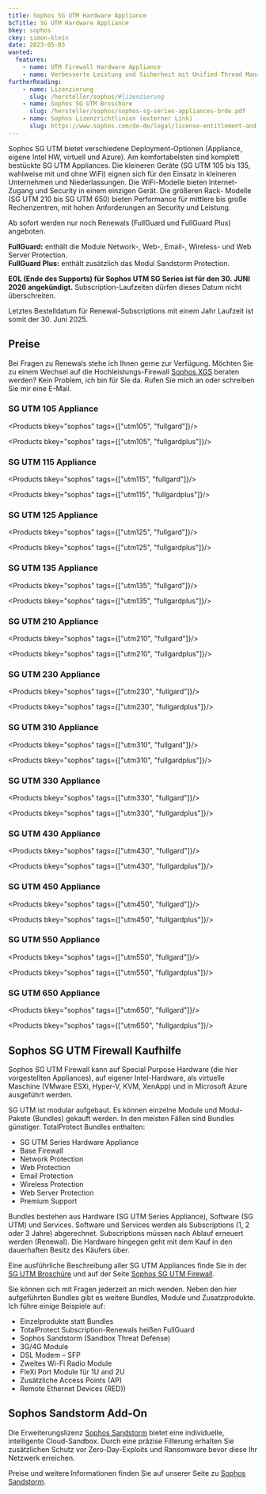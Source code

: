 ```yaml
---
title: Sophos SG UTM Hardware Appliance
bcTitle: SG UTM Hardware Appliance
bkey: sophos
ckey: simon-klein
date: 2023-05-03
wanted:
  features:
    - name: UTM Firewall Hardware Appliance
    - name: Verbesserte Leistung und Sicherheit mit Unified Thread Management (UTM)
furtherReading:
    - name: Lizenzierung
      slug: /hersteller/sophos/#lizenzierung
    - name: Sophos SG UTM Broschüre
      slug: /hersteller/sophos/sophos-sg-series-appliances-brde.pdf
    - name: Sophos Lizenzrichtlinien (externer Link)
      slug: https://www.sophos.com/de-de/legal/license-entitlement-and-usage-policy
---
```



<Intro>

  Sophos SG UTM bietet verschiedene Deployment-Optionen (Appliance, eigene Intel HW, virtuell und Azure). Am komfortabelsten sind komplett bestückte SG UTM Appliances. Die kleineren Geräte (SG UTM 105 bis 135, wahlweise mit und ohne WiFi) eignen sich für den Einsatz in kleineren Unternehmen und Niederlassungen. Die WiFi-Modelle bieten Internet-Zugang und Security in einem einzigen Gerät. Die größeren Rack- Modelle (SG UTM 210 bis SG UTM 650) bieten Performance für mittlere bis große Rechenzentren, mit hohen Anforderungen an Security und Leistung.


</Intro>

<TOC />

<Info>

Ab sofort werden nur noch Renewals (FullGuard und FullGuard Plus) angeboten.

**FullGuard:** enthält die Module Network-, Web-, Email-, Wireless- und Web Server Protection. <br />
**FullGuard Plus:** enthält zusätzlich das Modul Sandstorm Protection.

**EOL (Ende des Supports) für Sophos UTM SG Series ist für den 30. JUNI 2026 angekündigt.**
Subscription-Laufzeiten dürfen dieses Datum nicht überschreiten.

Letztes Bestelldatum für Renewal-Subscriptions mit einem Jahr Laufzeit ist somit der 30. Juni 2025.

</Info>


## Preise

<GetInTouch variant="info">

Bei Fragen zu Renewals stehe ich Ihnen gerne zur Verfügung.
Möchten Sie zu einem Wechsel auf die Hochleistungs-Firewall [Sophos XGS](/hersteller/sophos/xgs-firewall-hardware-appliances/) beraten werden? Kein Problem, ich bin für Sie da.
Rufen Sie mich an oder schreiben Sie mir eine E-Mail.

</GetInTouch>

### SG UTM 105 Appliance


<Products bkey="sophos" tags={["utm105", "fullgard"]}/>

<Products bkey="sophos" tags={["utm105", "fullgardplus"]}/>


### SG UTM 115 Appliance


<Products bkey="sophos" tags={["utm115", "fullgard"]}/>

<Products bkey="sophos" tags={["utm115", "fullgardplus"]}/>


### SG UTM 125 Appliance


<Products bkey="sophos" tags={["utm125", "fullgard"]}/>

<Products bkey="sophos" tags={["utm125", "fullgardplus"]}/>


### SG UTM 135 Appliance


<Products bkey="sophos" tags={["utm135", "fullgard"]}/>

<Products bkey="sophos" tags={["utm135", "fullgardplus"]}/>


### SG UTM 210 Appliance


<Products bkey="sophos" tags={["utm210", "fullgard"]}/>

<Products bkey="sophos" tags={["utm210", "fullgardplus"]}/>



### SG UTM 230 Appliance


<Products bkey="sophos" tags={["utm230", "fullgard"]}/>

<Products bkey="sophos" tags={["utm230", "fullgardplus"]}/>



### SG UTM 310 Appliance


<Products bkey="sophos" tags={["utm310", "fullgard"]}/>

<Products bkey="sophos" tags={["utm310", "fullgardplus"]}/>



### SG UTM 330 Appliance


<Products bkey="sophos" tags={["utm330", "fullgard"]}/>

<Products bkey="sophos" tags={["utm330", "fullgardplus"]}/>



### SG UTM 430 Appliance


<Products bkey="sophos" tags={["utm430", "fullgard"]}/>

<Products bkey="sophos" tags={["utm430", "fullgardplus"]}/>



### SG UTM 450 Appliance


<Products bkey="sophos" tags={["utm450", "fullgard"]}/>

<Products bkey="sophos" tags={["utm450", "fullgardplus"]}/>


### SG UTM 550 Appliance


<Products bkey="sophos" tags={["utm550", "fullgard"]}/>

<Products bkey="sophos" tags={["utm550", "fullgardplus"]}/>



### SG UTM 650 Appliance


<Products bkey="sophos" tags={["utm650", "fullgard"]}/>

<Products bkey="sophos" tags={["utm650", "fullgardplus"]}/>




## Sophos SG UTM Firewall Kaufhilfe

 Sophos SG UTM Firewall kann auf Special Purpose Hardware (die hier vorgestellten Appliances), auf eigener Intel-Hardware, als virtuelle Maschine (VMware ESXi, Hyper-V, KVM, XenApp) und in Microsoft Azure ausgeführt werden.

<ArrowList>

 SG UTM ist modular aufgebaut. Es können einzelne Module und Modul-Pakete (Bundles) gekauft werden. In den meisten Fällen sind Bundles günstiger. TotalProtect Bundles enthalten:

 - SG UTM Series Hardware Appliance
 - Base Firewall
 - Network Protection
 - Web Protection
 - Email Protection
 - Wireless Protection
 - Web Server Protection
 - Premium Support

</ArrowList>


 Bundles bestehen aus Hardware (SG UTM Series Appliance), Software (SG UTM) und Services. Software und Services werden als Subscriptions (1, 2 oder 3 Jahre) abgerechnet. Subscriptions müssen nach Ablauf erneuert werden (Renewal). Die Hardware hingegen geht mit dem Kauf in den dauerhaften Besitz des Käufers über.

 Eine ausführliche Beschreibung aller SG UTM Appliances finde Sie in der [SG UTM Broschüre](/hersteller/sophos/sophos-sg-series-appliances-brde.pdf) und auf der Seite [Sophos SG UTM Firewall](https://www.sophos.com/en-us/products/unified-threat-management).


<Info>

 Sie können sich mit Fragen jederzeit an mich wenden. Neben den hier aufgeführten Bundles gibt es weitere Bundles, Module und Zusatzprodukte. Ich führe einige Beispiele auf:

 - Einzelprodukte statt Bundles
 - TotalProtect Subscription-Renewals heißen FullGuard
 - Sophos Sandstorm (Sandbox Threat Defense)
 - 3G/4G Module
 - DSL Modem – SFP
 - Zweites Wi-Fi Radio Module
 - FleXi Port Module für 1U and 2U
 - Zusätzliche Access Points (AP)
 - Remote Ethernet Devices (RED))

</Info>


## Sophos Sandstorm Add-On

  Die Erweiterungslizenz [Sophos Sandstorm](/hersteller/sophos/sandstorm/) bietet eine individuelle, intelligente Cloud-Sandbox. Durch eine präzise Filterung erhalten Sie zusätzlichen Schutz vor Zero-Day-Exploits und Ransomware bevor diese Ihr Netzwerk erreichen.

  Preise und weitere Informationen finden Sie auf unserer Seite zu [Sophos Sandstorm](/hersteller/sophos/sandstorm/).
